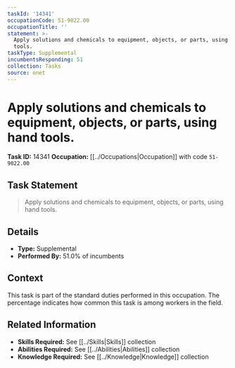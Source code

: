 ```yaml
---
taskId: '14341'
occupationCode: 51-9022.00
occupationTitle: ''
statement: >-
  Apply solutions and chemicals to equipment, objects, or parts, using hand
  tools.
taskType: Supplemental
incumbentsResponding: 51
collection: Tasks
source: onet
---
```

# Apply solutions and chemicals to equipment, objects, or parts, using hand tools.

**Task ID:** 14341
**Occupation:** [[../Occupations|Occupation]] with code `51-9022.00`

## Task Statement

> Apply solutions and chemicals to equipment, objects, or parts, using hand tools.

## Details

- **Type:** Supplemental
- **Performed By:** 51.0% of incumbents

## Context

This task is part of the standard duties performed in this occupation. The percentage indicates how common this task is among workers in the field.

## Related Information

- **Skills Required:** See [[../Skills|Skills]] collection
- **Abilities Required:** See [[../Abilities|Abilities]] collection
- **Knowledge Required:** See [[../Knowledge|Knowledge]] collection
